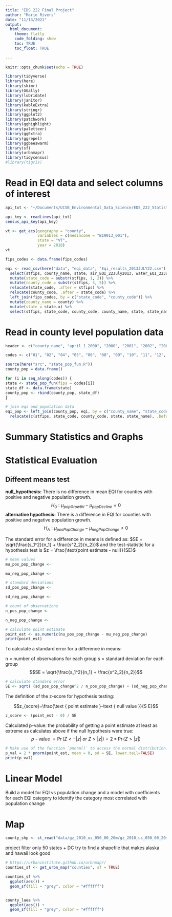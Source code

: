 ```yaml
---
title: "EDS 222 Final Project"
author: "Marie Rivers"
date: "11/13/2021"
output: 
  html_document:
    theme: flatly
    code_folding: show
    toc: TRUE
    toc_float: TRUE
  
---
```


```r
knitr::opts_chunk$set(echo = TRUE)
```

```r
library(tidyverse)
library(here)
library(skimr)
library(GGally)
library(lubridate)
library(janitor)
library(kableExtra)
library(stringr)
library(ggplot2)
library(patchwork)
library(gghighlight)
library(paletteer)
library(ggExtra)
library(ggrepel)
library(ggbeeswarm)
library(sf)
library(urbnmapr)
library(tidycensus)
#library(tigris)
```

# Read in EQI data and select columns of interest
```r
api_txt <- "~/Documents/UCSB_Environmental_Data_Science/EDS_222_Statistics_for_Environmental_Data_Science/Final_Project_Notes/census_key.txt"

api_key <- readLines(api_txt)
census_api_key(api_key)
```
```r
vt <- get_acs(geography = "county", 
              variables = c(medincome = "B19013_001"), 
              state = "VT", 
              year = 2018)
vt
```


```r
fips_codes <- data.frame(fips_codes)
```

```r
eqi <- read_csv(here("data", "eqi_data", "Eqi_results_2013JULY22.csv")) %>% 
  select(stfips, county_name, state, air_EQI_22July2013, water_EQI_22July2013, land_EQI_22July2013, sociod_EQI_22July2013, built_EQI_22July2013, EQI_22July2013) %>% 
  mutate(state_code = substr(stfips, 1, 2)) %>% 
  mutate(county_code = substr(stfips, 3, 5)) %>% 
  relocate(state_code, .after = stfips) %>% 
  relocate(county_code, .after = state_code) %>% 
  left_join(fips_codes, by = c("state_code", "county_code")) %>% 
  mutate(county_name = county) %>% 
  mutate(state = state.x) %>% 
  select(stfips, state_code, county_code, county_name, state, state_name, air_EQI_22July2013, water_EQI_22July2013, land_EQI_22July2013, sociod_EQI_22July2013, built_EQI_22July2013, EQI_22July2013)
```

# Read in county level population data

```r
header <- c("county_name", "april_1_2000", "2000", "2001", "2002", "2003", "2004", "2005", "2006", "2007", "2008", "2009", "april_1_2010", "july_1_2010")

codes <- c("01", "02", "04", "05", "06", "08", "09", "10", "11", "12", "13", "15", "16", "17", "18", "19", "20", "21", "22", "23", "24", "25", "26", "27", "28", "29", "30", "31", "32", "33", "34", "35", "36", "37", "38", "39", "40", "41", "42", "44", "45", "46", "47", "48", "49", "50", "51", "53", "54", "55", "56")
```

```r
source(here("src", "state_pop_fun.R"))
county_pop = data.frame()

for (i in seq_along(codes)) {
state <- state_pop_fun(fips = codes[i])
state_df <- data.frame(state)
county_pop <- rbind(county_pop, state_df)
}
```

```r
# join eqi and population data
eqi_pop <- left_join(county_pop, eqi, by = c("county_name", "state_code")) %>% 
  relocate(c(stfips, state_code, county_code, state, state_name), .before = county_name)
```
# Summary Statistics and Graphs

# Statistical Evaluation
## Diffeent means test
**null_hypothesis:** There is no difference in mean EQI for counties with positive and negative population growth.
$$H_{0}: \mu_{popGrowthl} - \mu_{popDecline} = 0$$
**alternative hypothesis:** There is a difference in EQI for counties with positive and negative population growth.
$$H_{A}: \mu_{posPopChange} - \mu_{negPopChange} \neq 0$$

The standard error for a difference in means is defined as: $SE = \sqrt{\frac{s_1^2}{n_1} + \frac{s^2_2}{n_2}}$ and the test-statistic for a hypothesis test is $z = \frac{\text{point estimate - null}}{SE}$

```r
# mean values
mu_pos_pop_change <-

mu_neg_pop_change <-

# standard deviations  
sd_pos_pop_change <-

sd_neg_pop_change <-

# count of observations 
n_pos_pop_change <-

n_neg_pop_change <-
```

```r
# calculate point estimate
point_est <- as.numeric(nu_pos_pop_change - mu_neg_pop_change)
print(point_est)
```

To calculate a standard error for a difference in means:

n = number of observations for each group
s = standard deviation for each group
$$SE = \sqrt{\frac{s_1^2}{n_1} + \frac{s^2_2}{n_2}}$$
```r
# calculate standard error
SE <- sqrt( (sd_pos_pop_change^2 / n_pos_pop_change) + (sd_neg_pop_change^2 / n_neg_pop_change) )
```

The definition of the z-score for hypothesis testing: 

$$z_{score}=\frac{\text { point estimate }-\text { null value }}{S E}$$
```r
z_score <- (point_est - 0) / SE
```
Calculated p-value: the probability of getting a point estimate at least as extreme as calculates above if the null hypothesis were true: 
$$p \text { - value }=\operatorname{Pr}(Z<-|z| \text { or } Z>|z|)=2 * \operatorname{Pr}(Z>|z|)$$
```r
# Make use of the function `pnorm()` to access the normal distribution. Note: `pnorm()` gives you the probability mass below a certain cutoff in a probability distribution with a mean and standard deviation you can control. Use `lower.tail=FALSE` to get the mass above a given cutoff.
p_val = 2 * pnorm(point_est, mean = 0, sd = SE, lower.tail=FALSE)
print(p_val)
```


# Linear Model
Build a model for EQI vs population change and a model with coefficients for each EQI category to identify the category most correlated with population change

# Map
```r
county_shp <- st_read("data/gz_2010_us_050_00_20m/gz_2010_us_050_00_20m.shp")
```
project
filter only 50 states + DC
try to find a shapefile that makes alaska and hawaii look good

```r
# https://urbaninstitute.github.io/urbnmapr/
counties_sf <- get_urbn_map("counties", sf = TRUE)

counties_sf %>% 
  ggplot(aes()) +
  geom_sf(fill = "grey", color = "#ffffff")
```
```r

```


```r
county_laea %>% 
  ggplot(aes()) +
  geom_sf(fill = "grey", color = "#ffffff")
```



